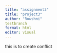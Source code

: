 ```yaml
---
title: "assignment3"
title: "project3"
author: "Rowshni"
testbranch
format: html
editor: visual
---
```


this is to create conflict
